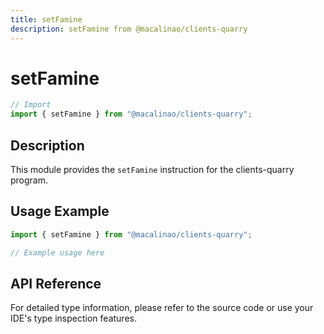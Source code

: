 ```yaml
---
title: setFamine
description: setFamine from @macalinao/clients-quarry
---
```


# setFamine

```typescript
// Import
import { setFamine } from "@macalinao/clients-quarry";
```

## Description

This module provides the `setFamine` instruction for the clients-quarry program.

## Usage Example

```typescript
import { setFamine } from "@macalinao/clients-quarry";

// Example usage here
```

## API Reference

For detailed type information, please refer to the source code or use your IDE's type inspection features.
